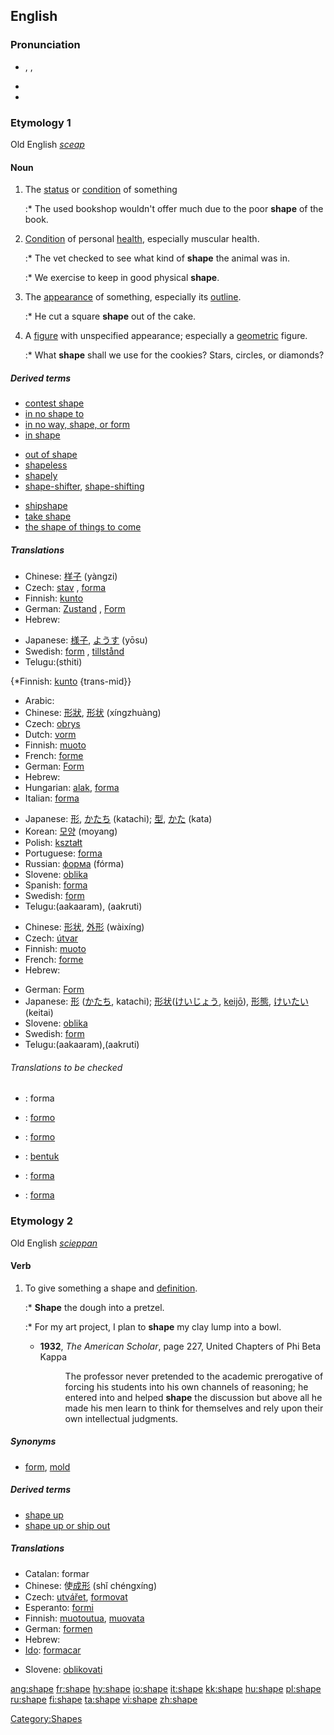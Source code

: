 ==English==
{{see|in shape}}

===Pronunciation===
*{{enPR|shāp}}, {{IPA|/ʃeɪp/}}, {{SAMPA|/SeIp/}}
*{{audio|en-us-shape.ogg|Audio (US)}}
*{{rhymes|eɪp}}

===Etymology 1===
Old English ''[[sceap]]''

====Noun====
{{en-noun}}

# The [[status]] or [[condition]] of something
#:* The used bookshop wouldn't offer much due to the poor '''shape''' of the book.
# [[condition|Condition]] of personal [[health]], especially muscular health.
#:* The vet checked to see what kind of '''shape''' the animal was in.
#:* We exercise to keep in good physical '''shape'''.
# The [[appearance]] of something, especially its [[outline]].
#:* He cut a square '''shape''' out of the cake.
# A [[figure]] with unspecified appearance; especially a [[geometric]] figure.
#:* What '''shape''' shall we use for the cookies?  Stars, circles, or diamonds?

=====Derived terms=====
{{top3}}
*[[contest shape]]
*[[in no shape to]]
*[[in no way, shape, or form]]
*[[in shape]]
{{mid3}}
*[[out of shape]]
*[[shapeless]]
*[[shapely]]
*[[shape-shifter]], [[shape-shifting]]
{{mid3}}
*[[shipshape]]
*[[take shape]]
*[[the shape of things to come]]
{{bottom}}

=====Translations=====
{{trans-top|status or condition}}
*Chinese: [[样子]] (yàngzi)
*Czech: [[stav]] {{m}}, [[forma]] {{f}}
*Finnish: [[kunto]]
*German: [[Zustand]] {{m}}, [[Form]] {{f}}
*Hebrew: {{he-translation|מצב|matsáv}} {{m}}
{{trans-mid}}
*Japanese: [[様子]], [[ようす]] (yōsu)
*Swedish: [[form]] {{c}}, [[tillstånd]] {{n}}
*Telugu:{{t|te|స్థితి}}(sthiti)
{{trans-bottom}}

{{trans-top|condition of personal health, especially muscular health}}
{*Finnish: [[kunto]]
{trans-mid}}
{{trans-bottom}}

{{trans-top|appearance or outline}}
*Arabic: {{ARchar|[[شكل]]}} {{IPAchar|(šakl)}}
*Chinese: [[形狀]], [[形状]] (xíngzhuàng)
*Czech: [[obrys]] {{m}}
*Dutch: [[vorm]]
*Finnish: [[muoto]]
*French: [[forme]] {{f}}
*German: [[Form]] {{f}}
*Hebrew: {{he-translation|צורה|tsurá}} {{f}}
*Hungarian: [[alak]], [[forma#Hungarian|forma]]
*Italian: [[forma#Italian|forma]] {{f}}
{{trans-mid}}
*Japanese: [[形]], [[かたち]] (katachi); [[型]], [[かた]] (kata)
*Korean: [[모양]] (moyang)
*Polish: [[kształt]] {{m}}
*Portuguese: [[forma#Portuguese|forma]] {{f}}
*Russian: [[форма]] (fórma) {{f}}
*Slovene: [[oblika]] {{f}}
*Spanish: [[forma#Spanish|forma]] {{f}}
*Swedish: [[form#Swedish|form]] {{c}}
*Telugu:{{t|te|ఆకారం}}(aakaaram),{{t|te|ఆకృతి}} (aakruti)
{{trans-bottom}}

{{trans-top|figure}}
*Chinese: [[形状]], [[外形]] (wàixíng)
*Czech: [[útvar]] {{m}}
*Finnish: [[muoto]]
*French: [[forme]] {{f}}
*Hebrew: {{he-translation|צורה|tsurá}} {{f}}
{{trans-mid}}
*German: [[Form]] {{f}}
*Japanese: [[形]] ([[かたち]], katachi); [[形状]]([[けいじょう]], [[keijō]]), [[形態]], [[けいたい]] (keitai)
*Slovene: [[oblika]] {{f}}
*Swedish: [[form]] {{c}}
*Telugu:{{t|te|ఆకారం}}(aakaaram),{{t|te|ఆకృతి}}(aakruti)
{{trans-bottom}}

======Translations to be checked======
{{checktrans}}
*{{ttbc|Catalan}}: forma
*{{ttbc|Esperanto}}: [[formo]]
*{{ttbc|Ido}}: [[formo]]
*{{ttbc|Indonesian}}: [[bentuk]]
*{{ttbc|Italian}}: [[forma]]
*{{ttbc|Spanish}}: [[forma]] {{f}}

===Etymology 2===
Old English ''[[scieppan]]''

====Verb====
{{en-verb|shapes|shaping|shaped|'''[[shaped]]''' or '''[[shapen]]'''}}

# {{transitive}} To give something a shape and [[definition]].
#:* '''Shape''' the dough into a pretzel.
#:* For my art project, I plan to '''shape''' my clay lump into a bowl.
#*'''1932''', ''The American Scholar'', page 227, United Chapters of Phi Beta Kappa
#*: The professor never pretended to the academic prerogative of forcing his students into his own channels of reasoning; he entered into and helped '''shape''' the discussion but above all he made his men learn to think for themselves and rely upon their own intellectual judgments.

=====Synonyms=====
*{{italbrac-colon|give shape}} [[form]], [[mold]]

=====Derived terms=====
*[[shape up]]
*[[shape up or ship out]]

=====Translations=====
{{trans-top|to give something a [[shape]]}}
*Catalan: formar
*Chinese: 使[[成形]] (shǐ chéngxíng)
*Czech: [[utvářet]], [[formovat]]
*Esperanto: [[formi]]
*Finnish: [[muotoutua]], [[muovata]]
*German: [[formen]]
*Hebrew: {{he-translation|לעצב|le`atsév}}
*[[Ido]]: [[formacar]]
{{trans-mid}}
*Slovene: [[oblikovati]]
{{trans-bottom}}

[[Category:Shapes]]

[[ang:shape]]
[[fr:shape]]
[[hy:shape]]
[[io:shape]]
[[it:shape]]
[[kk:shape]]
[[hu:shape]]
[[pl:shape]]
[[ru:shape]]
[[fi:shape]]
[[ta:shape]]
[[vi:shape]]
[[zh:shape]]